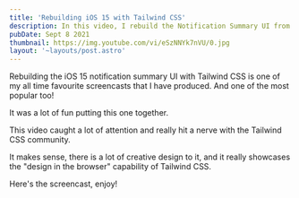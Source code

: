 ```yaml
---
title: 'Rebuilding iOS 15 with Tailwind CSS'
description: In this video, I rebuild the Notification Summary UI from iOS 15 using Tailwind CSS.
pubDate: Sept 8 2021
thumbnail: https://img.youtube.com/vi/eSzNNYk7nVU/0.jpg
layout: '~layouts/post.astro'
---
```



<IntroText>

Rebuilding the iOS 15 notification summary UI with Tailwind CSS is one of my all time favourite screencasts that I have produced. And one of the most popular too!

</IntroText>

It was a lot of fun putting this one together.

This video caught a lot of attention and really hit a nerve with the Tailwind CSS community.

It makes sense, there is a lot of creative design to it, and it really showcases the "design in the browser" capability of Tailwind CSS.

Here's the screencast, enjoy!

<YouTubeVideo id="eSzNNYk7nVU" />
